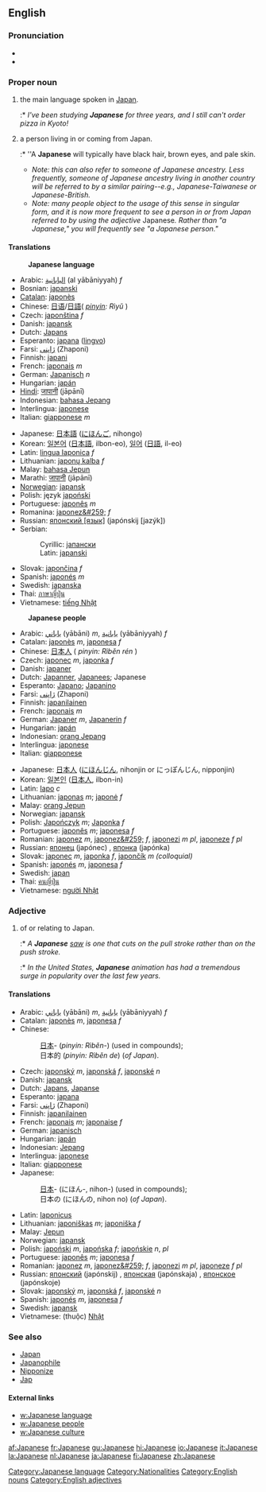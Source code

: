 ==English==
===Pronunciation===
* {{IPA|/ˌʤæpəˈniːz/}}
* {{SAMPA|/%dZ{p@"ni:z/}}

===Proper noun===
{{en-proper noun|Japanese|-}}

# {{uncountable}} the main language spoken in [[Japan]].
#:* ''I've been studying '''Japanese''' for three years, and I still can't order pizza in Kyoto!'' 
# {{countable}} a person living in or coming from Japan. 
#:* ''A '''Japanese''' will typically have black hair, brown eyes, and pale skin.
#* ''Note: this can also refer to someone of Japanese ancestry. Less frequently, someone of Japanese ancestry living in another country will be referred to by a similar pairing--e.g., Japanese-Taiwanese or Japanese-British.''
#* ''Note: many people object to the usage of this sense in singular form, and it is now more frequent to see a person in or from Japan referred to by using the adjective'' Japanese''.  Rather than "a Japanese," you will frequently see "a Japanese person."''

====Translations====
:'''Japanese language'''
{{top}}
<!--Languages from A to I go here-->
*Arabic: [[اليابانية]] (al yābāniyyah) ''f''
*Bosnian: [[japanski#Bosnian|japanski]] {{m}}
*[[Catalan]]: [[japonès]]
*Chinese: [[日语]]/[[日語]]( ''[[pinyin]]: Rìyǔ'' )
*Czech: [[japonština]] ''f''
*Danish: [[japansk]]
*Dutch: [[Japans]]
*Esperanto: [[japana]] ([[lingvo]])
*Farsi: [[ژاپنی]] (Zhaponi)
*Finnish: [[japani]]
*French: [[japonais]] ''m''
*German: [[Japanisch]] ''n''
*Hungarian: [[japán]]
*[[Hindi]]: [[जापानी]] (jāpānī)
*Indonesian: [[bahasa Jepang]]
*Interlingua: [[japonese]]
*Italian: [[giapponese]] ''m''
{{mid}}
<!--Languages from J to Z go here-->
*Japanese: [[日本語]] ([[にほんご]], nihongo)
*Korean: [[일본어]] ([[日本語]], ilbon-eo), [[일어]] ([[日語]], il-eo)
*Latin: [[lingua Iaponica]] ''f''
*Lithuanian: [[japonų kalba]] ''f''
*Malay: [[bahasa Jepun]]
*Marathi: [[जापानी]] (jāpānī)
*[[Norwegian]]: [[japansk]]
*Polish: język [[japoński]]
*Portuguese: [[japonês]] ''m''
*Romanina: [[japonez&#259;]] ''f''
*Russian: [[японский язык|японский <nowiki>[язык]</nowiki>]] (japónskij <nowiki>[jazýk]</nowiki>) {{m}}
*Serbian:
*:Cyrillic: [[јапански#Serbian|јапански]] {{m}}
*:Latin: [[japanski#Serbian|japanski]] {{m}}
*Slovak: [[japončina]] ''f''
*Spanish: [[japonés]] ''m''
*Swedish: [[japanska]]
*Thai: [[ภาษาญี่ปุ่น]]
*Vietnamese: [[tiếng Nhật]]
{{bottom}}

:'''Japanese people'''
{{top}}
<!--Languages from A to I go here-->
*Arabic: [[ياباني]] (yābāni) ''m'', [[يابانية]] (yābāniyyah) ''f''
*Catalan: [[japonès]] ''m'', [[japonesa]] ''f''
*Chinese: [[日本人]] ( ''pinyin: Rìběn rén'' )
*Czech: [[japonec]] ''m'', [[japonka]] ''f''
*Danish: [[japaner]]
*Dutch: [[Japanner]], [[Japanees]]; Japanese
*Esperanto: [[Japano]]; [[Japanino]]
*Farsi: [[ژاپنی]] (Zhaponi)
*Finnish: [[japanilainen]]
*French: [[japonais]] ''m''
*German: [[Japaner]] ''m'', [[Japanerin]] ''f''
*Hungarian: [[japán]]
*Indonesian: [[orang Jepang]]
*Interlingua: [[japonese]]
*Italian: [[giapponese]]
{{mid}}
<!--Languages from J to Z go here-->
*Japanese: [[日本人]] ([[にほんじん]], nihonjin or にっぽんじん, nipponjin)
*Korean: [[일본인]] ([[日本人]], ilbon-in)
*Latin: [[Iapo]] ''c''
*Lithuanian: [[japonas]] ''m''; [[japonė]] ''f''
*Malay: [[orang Jepun]]
*Norwegian: [[japansk]]
*Polish: [[Japończyk]] ''m''; [[Japonka]] ''f''
*Portuguese: [[japonês]] ''m''; [[japonesa]] ''f''
*Romanian: [[japonez]] ''m'', [[japonez&#259;]] ''f'', [[japonezi]] ''m pl'', [[japoneze]] ''f pl''
*Russian: [[японец]] (japónec) {{m}}, [[японка]] (japónka) {{f}}
*Slovak: [[japonec]] ''m'', [[japonka]] ''f'', [[japončík]] ''m (colloquial)''
*Spanish: [[japonés]] ''m'', [[japonesa]] ''f''
*Swedish: [[japan]]
*Thai: [[คนญี่ปุ่น]]
*Vietnamese: [[người Nhật]]
{{bottom}}

===Adjective===
{{en-adj-more}}

# of or relating to Japan.
#:* ''A '''Japanese''' [[saw]] is one that cuts on the pull stroke rather than on the push stroke.''
#:* ''In the United States, '''Japanese''' animation has had a tremendous surge in popularity over the last few years.''

====Translations====
{{top}}
*Arabic: [[ياباني]] (yābāni) ''m'', [[يابانية]] (yābāniyyah) ''f''
*Catalan: [[japonès]] ''m'', [[japonesa]] ''f''
*Chinese:
*:[[日本]]- (''pinyin: Rìběn-'') (used in compounds); 
*:日本的 (''pinyin: Rìběn de'') (''of Japan'').
*Czech: [[japonský]] ''m'', [[japonská]] ''f'', [[japonské]] ''n''
*Danish: [[japansk]]
*Dutch: [[Japans]], [[Japanse]]
*Esperanto: [[japana]]
*Farsi: [[ژاپنی]] (Zhaponi)
*Finnish: [[japanilainen]]
*French: [[japonais]] ''m''; [[japonaise]] ''f''
*German: [[japanisch]]
*Hungarian: [[japán]]
*Indonesian: [[Jepang]]
*Interlingua: [[japonese]]
*Italian: [[giapponese]]
*Japanese: 
*:[[日本]]- (にほん-, nihon-) (used in compounds); 
*:日本の (にほんの, nihon no) (''of Japan'').
{{mid}}
*Latin: [[Iaponicus]]
*Lithuanian: [[japoniškas]] ''m''; [[japoniška]] ''f''
*Malay: [[Jepun]]
*Norwegian: [[japansk]]
*Polish: [[japoński]] ''m'', [[japońska]] ''f''; [[japońskie]] ''n'', ''pl''
*Portuguese: [[japonês]] ''m''; [[japonesa]] ''f''
*Romanian: [[japonez]] ''m'', [[japonez&#259;]] ''f'', [[japonezi]] ''m pl'', [[japoneze]] ''f pl''
*Russian: [[японский]] (japónskij) {{m}}, [[японская]] (japónskaja) {{f}}, [[японское]] (japónskoje) {{n}}
*Slovak: [[japonský]] ''m'', [[japonská]] ''f'', [[japonské]] ''n''
*Spanish: [[japonés]] ''m'', [[japonesa]] ''f''
*Swedish: [[japansk]]
*Vietnamese: (thuộc) [[Nhật]]
{{bottom}}

=== See also ===
* [[Japan]]
* [[Japanophile]]
* [[Nipponize]]
* [[Jap]]

==== External links====
{{interwiktionary|code=ja}}
* [[w:Japanese language]]
* [[w:Japanese people]]
* [[w:Japanese culture]]

[[Category:Japanese language]]
[[Category:Nationalities]]
[[Category:English nouns]]
[[Category:English adjectives]]

[[af:Japanese]]
[[fr:Japanese]]
[[gu:Japanese]]
[[hi:Japanese]]
[[io:Japanese]]
[[it:Japanese]]
[[la:Japanese]]
[[nl:Japanese]]
[[ja:Japanese]]
[[fi:Japanese]]
[[zh:Japanese]]